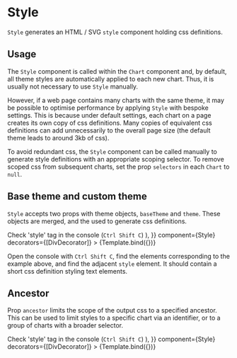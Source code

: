 
# Style

<Meta title="Core/Components/Charts/Style" />

`Style` generates an HTML / SVG `style` component holding css definitions.

<ArgsTable of={Style} />

## Usage

The `Style` component is called within the `Chart` component and, by default,
all theme styles are automatically applied to each new chart.
Thus, it is usually not necessary to use `Style` manually.

However, if a web page contains many charts with the same theme,
it may be possible to optimise performance by applying `Style` with bespoke settings.
This is because under default settings, each chart on a page creates its own copy of css definitions.
Many copies of equivalent css definitions can add unnecessarily to the overall page size
(the default theme leads to around 3kb of css).

To avoid redundant css, the `Style` component can be called manually to generate style definitions with an
appropriate scoping selector.
To remove scoped css from subsequent charts, set the prop `selectors` in each `Chart` to `null`.

## Base theme and custom theme

`Style` accepts two props with theme objects, `baseTheme` and `theme`. These objects are
merged, and the used to generate css definitions.

<Canvas>
    <Story
        name="themes"
        args={{
            ancestor: '',
            baseTheme: emptyTheme,
            theme: { text: { title: { fontSize: '28px' } } },
            children: (
                <span>
                    Check 'style' tag in the console (<code>Ctrl Shift C</code>)
                </span>
            ),
        }}
        component={Style}
        decorators={[DivDecorator]}
    >
        {Template.bind({})}
    </Story>
</Canvas>

Open the console with `Ctrl Shift C`, find the elements corresponding to the example above,
and find the adjacent `style` element. It should contain a short css definition styling text elements.

## Ancestor

Prop `ancestor` limits the scope of the output css to a specified ancestor.
This can be used to limit styles to a specific chart via an identifier, or to a group of charts
with a broader selector.

<Canvas>
    <Story
        name="ancestor"
        args={{
            ancestor: 'svg.chsk',
            children: (
                <span>
                    Check 'style' tag in the console (<code>Ctrl Shift C</code>)
                </span>
            ),
        }}
        component={Style}
        decorators={[DivDecorator]}
    >
        {Template.bind({})}
    </Story>
</Canvas>
